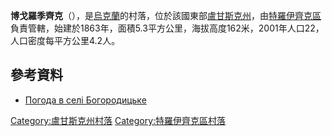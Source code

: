 {{coord|49|43|22|N|38|7|31|E|scale:100000|display=title}}

'''博戈羅季齊克'''（{{lang-uk|Богородицьке}}），是[[烏克蘭|烏克蘭]]的村落，位於該國東部[[盧甘斯克州|盧甘斯克州]]，由[[特羅伊齊克區|特羅伊齊克區]]負責管轄，始建於1863年，面積5.3平方公里，海拔高度162米，2001年人口22，人口密度每平方公里4.2人。

==參考資料==
* [http://weather.in.ua/ua/lyganskaja/1648 Погода в селі Богородицьке] {{Wayback|url=http://weather.in.ua/ua/lyganskaja/1648 |date=20160305220930 }}

{{DEFAULTSORT:Богородицьке}}
[[Category:盧甘斯克州村落|Category:盧甘斯克州村落]]
[[Category:特羅伊齊克區村落|Category:特羅伊齊克區村落]]


{{Luhansk-geo-stub}}